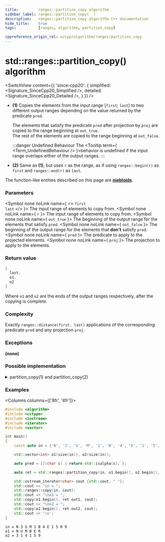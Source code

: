 ```yaml
---
title:         ranges::partition_copy algorithm
sidebar_label: ranges::partition_copy(  )
description:   ranges::partition_copy algorithm C++ documentation
hide_title:    true
tags:          [ranges, algorithm, partition_copy]

cppreference_origin_rel: w/cpp/algorithm/ranges/partition_copy
---
```




<!-- Terms -->

<!----------------- Codes ---------------------->


# std::ranges::partition_copy() algorithm

<SwitchView content={{
	'since-cpp20': {
		simplified:	<Signature_SinceCpp20_Simplified />,
		detailed:	<Signature_SinceCpp20_Detailed />,
	}
}} />

- **(1)** Copies the elements from the input range [`first`; `last`) to two different output ranges depending on the value returned by the predicate `pred`.

  The elements that satisfy the predicate `pred` after projection by `proj` are copied to the range beginning at `out_true`.  
  The rest of the elements are copied to the range beginning at `out_false`.

  :::danger Undefined Behaviour
  The <Tooltip term={ <Term_UndefinedBehaviour /> }>behavior is undefined</Tooltip> if the input range overlaps either of the output ranges.
  :::

- **(2)** Same as **(1)**, but uses `r` as the range, as if using `ranges::begin(r)` as `first` and `ranges::end(r)` as `last`.

The function-like entities described on this page are [**niebloids**](#).

### Parameters

<SymbolTable>

  <Symbol none noLink name={ <> <code>first</code> <br/> <code>last</code> </> }>
    The input range of elements to copy from.
  </Symbol>
  <Symbol none noLink name={ <code>r</code> }>
    The input range of elements to copy from.
  </Symbol>
  <Symbol none noLink name={ <code>out_true</code> }>
    The beginning of the output range for the elements that satisfy <code>pred</code>.
  </Symbol>
  <Symbol none noLink name={ <code>out_false</code> }>
    The beginning of the output range for the elements that <b>don't</b> satisfy <code>pred</code>.
  </Symbol>
  <Symbol none noLink name={ <code>pred</code> }>
    The predicate to apply to the projected elements.
  </Symbol>
  <Symbol none noLink name={ <code>proj</code> }>
    The projection to apply to the elements.
  </Symbol>

</SymbolTable>

### Return value

```cpp
{
  last,
  o1,
  o2
}
```
Where `o1` and `o2` are the ends of the output ranges respectively, after the copying is complete.

### Complexity

Exactly `ranges::distance(first, last)` applications of the corresponding predicate `pred` and any projection `proj`.

### Exceptions

**(none)**

### Possible implementation

<details>
<summary>partition_copy(1) and partition_copy(2)</summary>

```cpp
struct partition_copy_fn
{
    template<std::input_iterator I, std::sentinel_for<I> S,
             std::weakly_incrementable O1, std::weakly_incrementable O2,
             class Proj = std::identity, std::indirect_unary_predicate<
             std::projected<I, Proj>> Pred>
    requires std::indirectly_copyable<I, O1> && std::indirectly_copyable<I, O2>
    constexpr ranges::partition_copy_result<I, O1, O2>
        operator()(I first, S last, O1 out_true, O2 out_false, Pred pred, Proj proj = {}) const
    {
        for (; first != last; ++first)
            if (!!std::invoke(pred, std::invoke(proj, *first)))
                *out_true = *first, ++out_true;
            else
                *out_false = *first, ++out_false;
        return {std::move(first), std::move(out_true), std::move(out_false)};
    }

    template<ranges::input_range R,
             std::weakly_incrementable O1, std::weakly_incrementable O2,
             class Proj = std::identity,
             std::indirect_unary_predicate<std::projected<iterator_t<R>, Proj>> Pred>
    requires std::indirectly_copyable<ranges::iterator_t<R>, O1> &&
             std::indirectly_copyable<ranges::iterator_t<R>, O2>
    constexpr ranges::partition_copy_result<ranges::borrowed_iterator_t<R>, O1, O2>
        operator()(R&& r, O1 out_true, O2 out_false, Pred pred, Proj proj = {}) const
    {
        return (*this)(ranges::begin(r), ranges::end(r), std::move(out_true),
                       std::move(out_false), std::move(pred), std::move(proj));
    }
};

inline constexpr partition_copy_fn partition_copy {};
```

</details>

### Examples

<Columns columns={['8fr', '4fr']}>
<div>

```cpp title='Main.cpp' showLineNumbers
#include <algorithm>
#include <cctype>
#include <iostream>
#include <iterator>
#include <vector>

int main()
{
    const auto in = {'N', '3', 'U', 'M', '1', 'B', '4', 'E', '1', '5', 'R', '9'};

    std::vector<int> o1(size(in)), o2(size(in));

    auto pred = [](char c) { return std::isalpha(c); };

    auto ret = std::ranges::partition_copy(in, o1.begin(), o2.begin(), pred);

    std::ostream_iterator<char> cout {std::cout, " "};
    std::cout << "in = ";
    std::ranges::copy(in, cout);
    std::cout << "\no1 = ";
    std::copy(o1.begin(), ret.out1, cout);
    std::cout << "\no2 = ";
    std::copy(o2.begin(), ret.out2, cout);
    std::cout << '\n';
}
```

</div>
<div>

```plaintext title="Possible Output"
in = N 3 U M 1 B 4 E 1 5 R 9
o1 = N U M B E R
o2 = 3 1 4 1 5 9
```

</div>
</Columns>
